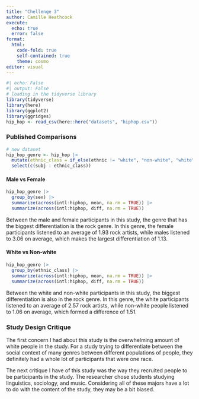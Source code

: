 ```yaml
---
title: "Chellenge 3"
author: Camille Heathcock
execute: 
  echo: true
  error: false 
format: 
  html: 
    code-fold: true
    self-contained: true
    theme: cosmo
editor: visual
---
```


```r
#| echo: False 
#| output: False
# loading in the tidyverse library
library(tidyverse)
library(here)
library(ggplot2)
library(ggridges)
hip_hop <- read_csv(here::here("datasets", "hiphop.csv"))
```

### Published Comparisons

```r
# new dataset
hip_hop_genre <- hip_hop |> 
  mutate(ethnic_class = if_else(ethnic != "white", "non-white", "white")) |> 
  select(c(subj : ethnic_class))
```

#### Male vs Female

```r
hip_hop_genre |> 
  group_by(sex) |>
  summarize(across(intl:hiphop, mean, na.rm = TRUE)) |> 
  summarize(across(intl:hiphop, diff, na.rm = TRUE))
```

Between the male and female participants in this study, the genre that has the biggest differentiation is the rock genre. In this genre, the female participants listened to an average of 1.93 rock artists, while males listened to 3.06 on average, which makes the largest differentiation of 1.13.

#### White vs Non-white

```r
hip_hop_genre |> 
  group_by(ethnic_class) |>
  summarize(across(intl:hiphop, mean, na.rm = TRUE)) |> 
  summarize(across(intl:hiphop, diff, na.rm = TRUE))
```

Between the white and non-white participants in this study, the biggest differentiation is also in the rock genre. In this genre, the white participants listened to an average of 2.57 rock artists, while non-white people listened to 1.06 on average, which formed a difference of 1.51.

### Study Design Critique

The first concern I had about this study is the overwhelming amount of white people in the study. For a study trying to differentiate between the social context of many genres between different populations of people, they definitely had a whole lot of participants that were one race.

The next critique I have of this study was the way they recruited people to be participants in the study. The researcher chose students studying linguistics, sociology, and music. Considering all of these majors have a lot to do with the content of the study, they may be a bit biased.
